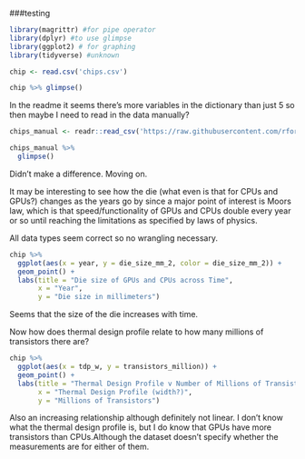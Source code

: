 ###testing
```r
library(magrittr) #for pipe operator
library(dplyr) #to use glimpse
library(ggplot2) # for graphing
library(tidyverse) #unknown
```

```r
chip <- read.csv('chips.csv')

chip %>% glimpse()
```
In the readme it seems there's more variables in the dictionary than just 5 so then maybe I need to read in the data manually?
```r
chips_manual <- readr::read_csv('https://raw.githubusercontent.com/rfordatascience/tidytuesday/master/data/2022/2022-08-23/chips.csv')

chips_manual %>% 
  glimpse()
```
Didn't make a difference. Moving on. 

It may be interesting to see how the die (what even is that for CPUs and GPUs?) changes as the years go by since a major point of interest is Moors law, which is that speed/functionality of GPUs and CPUs double every year or so until reaching the limitations as specified by laws of physics.

All data types seem correct so no wrangling necessary.
```r
chip %>% 
  ggplot(aes(x = year, y = die_size_mm_2, color = die_size_mm_2)) +
  geom_point() +
  labs(title = "Die size of GPUs and CPUs across Time",
       x = "Year",
       y = "Die size in millimeters")
```
Seems that the size of the die increases with time.

Now how does thermal design profile relate to how many millions of transistors there are?

```r
chip %>% 
  ggplot(aes(x = tdp_w, y = transistors_million)) +
  geom_point() +
  labs(title = "Thermal Design Profile v Number of Millions of Transistors",
       x = "Thermal Design Profile (width?)",
       y = "Millions of Transistors")
```

Also an increasing relationship although definitely not linear. I don't know what the thermal design profile is, but I do know that GPUs have more transistors than CPUs.Although the dataset doesn't specify whether the measurements are for either of them.